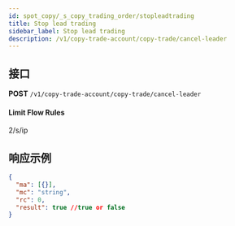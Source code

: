 ```yaml
---
id: spot_copy/_s_copy_trading_order/stopleadtrading
title: Stop lead trading
sidebar_label: Stop lead trading
description: /v1/copy-trade-account/copy-trade/cancel-leader
---
```


## 接口

**POST** `/v1/copy-trade-account/copy-trade/cancel-leader`

#### **Limit Flow Rules**

2/s/ip

## 响应示例

```json
{
  "ma": [{}],
  "mc": "string",
  "rc": 0,
  "result": true //true or false
}
```
